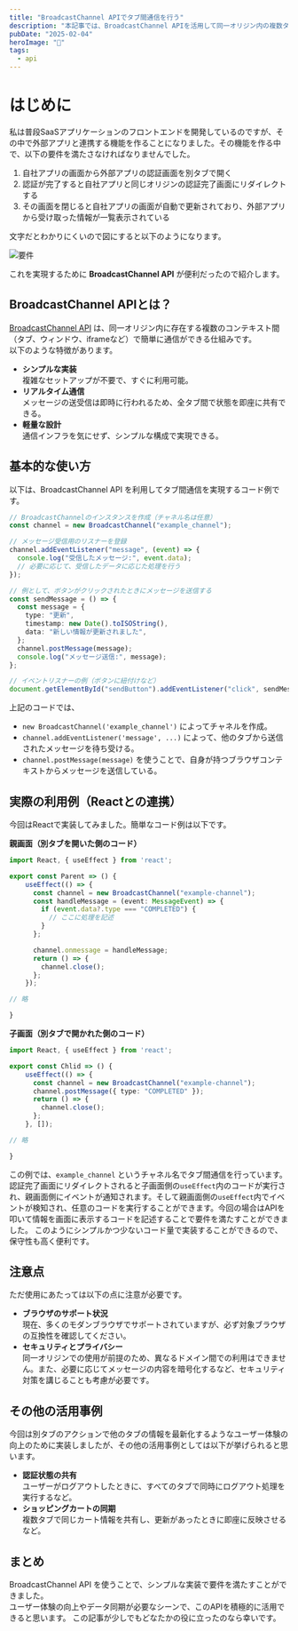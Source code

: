 ```yaml
---
title: "BroadcastChannel APIでタブ間通信を行う"
description: "本記事では、BroadcastChannel APIを活用して同一オリジン内の複数タブ間で即時に情報共有できる仕組みを解説しています。外部認証後、認証画面から親タブへ通知しUI更新を実現する例を、JavaScriptやReactのコードサンプルと共に紹介。さらに、ブラウザ互換性やセキュリティ対策、認証状態共有やカート同期などの応用例にも触れ、シンプルかつ保守性の高い実装がユーザー体験向上に寄与する点を強調しています。"
pubDate: "2025-02-04"
heroImage: "🎥"
tags:
  - api
---
```


# はじめに

私は普段SaaSアプリケーションのフロントエンドを開発しているのですが、その中で外部アプリと連携する機能を作ることになりました。その機能を作る中で、以下の要件を満たさなければなりませんでした。

1. 自社アプリの画面から外部アプリの認証画面を別タブで開く
2. 認証が完了すると自社アプリと同じオリジンの認証完了画面にリダイレクトする
3. その画面を閉じると自社アプリの画面が自動で更新されており、外部アプリから受け取った情報が一覧表示されている

文字だとわかりにくいので図にすると以下のようになります。

![要件](../../assets/broadcast-channel-api/first.png)

これを実現するために **BroadcastChannel API** が便利だったので紹介します。

## BroadcastChannel APIとは？

[BroadcastChannel API](https://developer.mozilla.org/ja/docs/Web/API/Broadcast_Channel_API) は、同一オリジン内に存在する複数のコンテキスト間（タブ、ウィンドウ、iframeなど）で簡単に通信ができる仕組みです。  
以下のような特徴があります。

- **シンプルな実装**  
  複雑なセットアップが不要で、すぐに利用可能。
- **リアルタイム通信**  
  メッセージの送受信は即時に行われるため、全タブ間で状態を即座に共有できる。
- **軽量な設計**  
  通信インフラを気にせず、シンプルな構成で実現できる。

## 基本的な使い方

以下は、BroadcastChannel API を利用してタブ間通信を実現するコード例です。

```ts
// BroadcastChannelのインスタンスを作成（チャネル名は任意）
const channel = new BroadcastChannel("example_channel");

// メッセージ受信用のリスナーを登録
channel.addEventListener("message", (event) => {
  console.log("受信したメッセージ:", event.data);
  // 必要に応じて、受信したデータに応じた処理を行う
});

// 例として、ボタンがクリックされたときにメッセージを送信する
const sendMessage = () => {
  const message = {
    type: "更新",
    timestamp: new Date().toISOString(),
    data: "新しい情報が更新されました",
  };
  channel.postMessage(message);
  console.log("メッセージ送信:", message);
};

// イベントリスナーの例（ボタンに紐付けなど）
document.getElementById("sendButton").addEventListener("click", sendMessage);
```

上記のコードでは、

- `new BroadcastChannel('example_channel')` によってチャネルを作成。
- `channel.addEventListener('message', ...)` によって、他のタブから送信されたメッセージを待ち受ける。
- `channel.postMessage(message)` を使うことで、自身が持つブラウザコンテキストからメッセージを送信している。

## 実際の利用例（Reactとの連携）

今回はReactで実装してみました。簡単なコード例は以下です。

**親画面（別タブを開いた側のコード）**

```ts
import React, { useEffect } from 'react';

export const Parent => () {
    useEffect(() => {
      const channel = new BroadcastChannel("example-channel");
      const handleMessage = (event: MessageEvent) => {
        if (event.data?.type === "COMPLETED") {
          // ここに処理を記述
        }
      };

      channel.onmessage = handleMessage;
      return () => {
        channel.close();
      };
    });

// 略

}
```

**子画面（別タブで開かれた側のコード）**

```ts
import React, { useEffect } from 'react';

export const Chlid => () {
    useEffect(() => {
      const channel = new BroadcastChannel("example-channel");
      channel.postMessage({ type: "COMPLETED" });
      return () => {
        channel.close();
      };
    }, []);

// 略

}
```

この例では、`example_channel` というチャネル名でタブ間通信を行っています。認証完了画面にリダイレクトされると子画面側の`useEffect`内のコードが実行され、親画面側にイベントが通知されます。そして親画面側の`useEffect`内でイベントが検知され、任意のコードを実行することができます。今回の場合はAPIを叩いて情報を画面に表示するコードを記述することで要件を満たすことができました。
このようにシンプルかつ少ないコード量で実装することができるので、保守性も高く便利です。

## 注意点

ただ使用にあたっては以下の点に注意が必要です。

- **ブラウザのサポート状況**  
  現在、多くのモダンブラウザでサポートされていますが、必ず対象ブラウザの互換性を確認してください。
- **セキュリティとプライバシー**  
  同一オリジンでの使用が前提のため、異なるドメイン間での利用はできません。また、必要に応じてメッセージの内容を暗号化するなど、セキュリティ対策を講じることも考慮が必要です。

## その他の活用事例

今回は別タブのアクションで他のタブの情報を最新化するようなユーザー体験の向上のために実装しましたが、その他の活用事例としては以下が挙げられると思います。

- **認証状態の共有**  
  ユーザーがログアウトしたときに、すべてのタブで同時にログアウト処理を実行するなど。
- **ショッピングカートの同期**  
  複数タブで同じカート情報を共有し、更新があったときに即座に反映させるなど。

## まとめ

BroadcastChannel API を使うことで、シンプルな実装で要件を満たすことができました。  
ユーザー体験の向上やデータ同期が必要なシーンで、このAPIを積極的に活用できると思います。
この記事が少しでもどなたかの役に立ったのなら幸いです。
